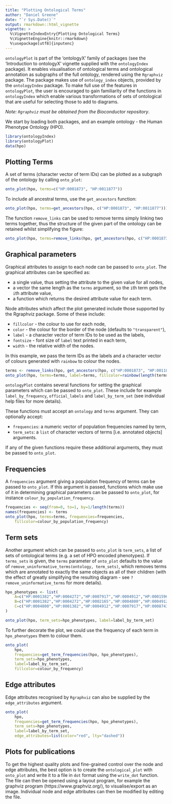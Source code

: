 ```yaml
---
title: "Plotting Ontological Terms"
author: "Daniel Greene"
date: "`r Sys.Date()`"
output: rmarkdown::html_vignette
vignette: >
  %\VignetteIndexEntry{Plotting Ontological Terms}
  %\VignetteEngine{knitr::rmarkdown}
  %\usepackage[utf8]{inputenc}
---
```

`ontologyPlot` is part of the 'ontologyX' family of packages (see the 'Introduction to ontologyX' vignette supplied with the `ontologyIndex` package). It enables visualisation of ontological terms and ontological annotation as subgraphs of the full ontology, rendered using the `Rgraphviz` package. The package makes use of `ontology_index` objects, provided by the `ontologyIndex` package. To make full use of the features in `ontologyPlot`, the user is encouraged to gain familiarity of the functions in `ontologyIndex` which enable various transformations of sets of ontological that are useful for selecting those to add to diagrams. 

*Note: `Rgraphviz` must be obtained from the Bioconductor repository*.

We start by loading both packages, and an example ontology - the Human Phenotype Ontology (HPO). 

```r
library(ontologyIndex)
library(ontologyPlot)
data(hpo)
```

## Plotting Terms

A set of terms (character vector of term IDs) can be plotted as a subgraph of the ontology by calling `onto_plot`:
```r
onto_plot(hpo, terms=c("HP:0001873", "HP:0011877"))
```

To include all ancestral terms, use the `get_ancestors` function:

```r
onto_plot(hpo, terms=get_ancestors(hpo, c("HP:0001873", "HP:0011877")))
```

The function `remove_links` can be used to remove terms simply linking two terms together, thus the structure of the given part of the ontology can be retained whilst simplifying the figure:

```r
onto_plot(hpo, terms=remove_links(hpo, get_ancestors(hpo, c("HP:0001873", "HP:0011877"))))
```

## Graphical parameters

Graphical attributes to assign to each node can be passed to `onto_plot`. The graphical attributes can be specified as:

* a single value, thus setting the attribute to the given value for all nodes, 
* a vector the same length as the `terms` argument, so the `i`th term gets the `i`th attribute value,
* a function which returns the desired attribute value for each term. 

Node attributes which affect the plot generated include those supported by the Rgraphviz package. Some of these include:

* `fillcolor` - the colour to use for each node, 
* `color` - the colour for the border of the node (defaults to `"transparent"`), 
* `label` - a character vector of term IDs to be used as the labels,
* `fontsize` - font size of `label` text printed in each term,
* `width` - the relative width of the nodes.

In this example, we pass the term IDs as the labels and a character vector of colours generated with `rainbow` to colour the nodes. 

```r
terms <- remove_links(hpo, get_ancestors(hpo, c("HP:0001873", "HP:0011877")))
onto_plot(hpo, terms=terms, label=terms, fillcolor=rainbow(length(terms)))
```

`ontologyPlot` contains several functions for setting the graphical parameters which can be passed to `onto_plot`. These include for example `label_by_frequency`, `official_labels` and `label_by_term_set` (see individual help files for more details).

These functions must accept an `ontology` and `terms` argument. They can optionally accept:

* `frequencies`: a numeric vector of population frequencies named by term, 
* `term_sets`: a `list` of character vectors of terms [i.e. annotated objects] arguments.

If any of the given functions require these additional arguments, they must be passed to `onto_plot`.

## Frequencies

A `frequencies` argument giving a population frequency of terms can be passed to `onto_plot`. If this argument is passed, functions which make use of it in determining graphical parameters can be passed to `onto_plot`, for instance `colour_by_population_frequency`.

```r
frequencies <- seq(from=0, to=1, by=1/length(terms))
names(frequencies) <- terms
onto_plot(hpo, terms=terms, frequencies=frequencies, 
	fillcolor=colour_by_population_frequency)
```

## Term sets

Another argument which can be passed to `onto_plot` is `term_sets`, a list of sets of ontological terms (e.g. a set of HPO encoded phenotypes). If `terms_sets` is given, the `terms` parameter of `onto_plot` defaults to the value of `remove_uninformative_terms(ontology, term_sets)`, which removes terms which are annotated to exactly the same objects as all of their children (with the effect of greatly simplifying the resulting diagram - see `?remove_uninformative_terms` for more details).

```r
hpo_phenotypes <- list(
	A=c("HP:0001382","HP:0004272","HP:0007917","HP:0004912","HP:0001596"),
	B=c("HP:0001382","HP:0004272","HP:0002165","HP:0004800","HP:0004912"),
	C=c("HP:0004800","HP:0001382","HP:0004912","HP:0007917","HP:0008743")
)

onto_plot(hpo, term_sets=hpo_phenotypes, label=label_by_term_set)
```

To further decorate the plot, we could use the frequency of each term in `hpo_phenotypes` them to colour them.

```r
onto_plot(
	hpo, 	
	frequencies=get_term_frequencies(hpo, hpo_phenotypes),
	term_sets=hpo_phenotypes,
	label=label_by_term_set,
	fillcolor=colour_by_frequency)
```

## Edge attributes

Edge attributes recognised by `Rgraphviz` can also be supplied by the `edge_attributes` argument.

```r
onto_plot(
	hpo, 	
	frequencies=get_term_frequencies(hpo, hpo_phenotypes),
	term_sets=hpo_phenotypes,
	label=label_by_term_set,
	edge_attributes=list(color="red", lty="dashed"))
```

## Plots for publications

To get the highest quality plots and fine-grained control over the node and edge attributes, the best option is to create the `ontological_plot` with `onto_plot` and write it to a file in `dot` format using the `write_dot` function. The file can then be opened using a layout program, for example the graphviz program (https://www.graphviz.org/), to visualise/export as an image. Individual node and edge attributes can then be modified by editing the file.
